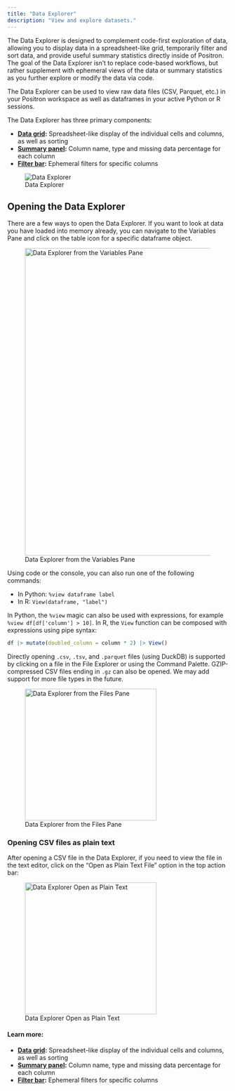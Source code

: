 ```yaml
---
title: "Data Explorer"
description: "View and explore datasets."
---
```


The Data Explorer is designed to complement code-first exploration of data,
allowing you to display data in a spreadsheet-like grid, temporarily filter and
sort data, and provide useful summary statistics directly inside of Positron.
The goal of the Data Explorer isn't to replace code-based workflows, but rather
supplement with ephemeral views of the data or summary statistics as you further
explore or modify the data via code.

The Data Explorer can be used to view raw data files (CSV, Parquet, etc.) in your
Positron workspace as well as dataframes in your active Python or R sessions.

The Data Explorer has three primary components:

* **[Data grid](data-explorer-data-grid.qmd):** Spreadsheet-like display of the individual cells and columns, as well as sorting
* **[Summary panel](data-explorer-summary-panel.qmd):** Column name, type and missing data percentage for each column
* **[Filter bar](data-explorer-filter-bar.qmd):** Ephemeral filters for specific columns

![Data Explorer](images/data-explorer.png){fig-alt="Data explorer displaying filtered flight data with highlights. Left column shows column distribution and summary statistics. Main section lists data in a table. Top section shows filters such as year = 2013, month >= 2, and month is not null."}

## Opening the Data Explorer

There are a few ways to open the Data Explorer. If you want to look at data you
have loaded into memory already, you can navigate to the Variables Pane and
click on the table icon for a specific dataframe object.

![Data Explorer from the Variables Pane](images/data-explorer-variables.png){width=700 fig-alt="Variables pane interface showing data frame named df with expanded columns year, month, day, dep_time, sched_dep_time. In top row next to variable name and [336776 rows x 19 columns], a table icon is highlighted."}

Using code or the console, you can also run one of the following commands:

* In Python: `%view dataframe label`
* In R: `View(dataframe, "label")`

In Python, the `%view` magic can also be used with expressions, for example
`%view df[df['column'] > 10]`. In R, the `View` function can be composed
with expressions using pipe syntax:

```r
df |> mutate(doubled_column = column * 2) |> View()
```

Directly opening `.csv`, `.tsv`, and `.parquet` files (using DuckDB) is
supported by clicking on a file in the File Explorer or using the Command
Palette. GZIP-compressed CSV files ending in `.gz` can also be opened. We may
add support for more file types in the future.

![Data Explorer from the Files Pane](images/data-explorer-files-in-env.png){width=300 fig-alt="File explorer window showing a directory named 'POSITRON-ENV-EXAMPLE' with three files: 'air_quality_sample.csv,' 'flights.parquet,' and 'test.csv.gz.'"}

### Opening CSV files as plain text

After opening a CSV file in the Data Explorer, if you need to view the file in
the text editor, click on the "Open as Plain Text File" option in the top action
bar:

![Data Explorer Open as Plain Text](images/data-explorer-open-as-plain-text.png){width=300 fig-alt="Data explorer editor tab showing a file named 'air_quality_sample.csv.' An option to 'Open as Plain Text File' is highlighted in orange below file name."}

#### Learn more:

* **[Data grid](data-explorer-data-grid.qmd):** Spreadsheet-like display of the individual cells and columns, as well as sorting
* **[Summary panel](data-explorer-summary-panel.qmd):** Column name, type and missing data percentage for each column
* **[Filter bar](data-explorer-filter-bar.qmd):** Ephemeral filters for specific columns